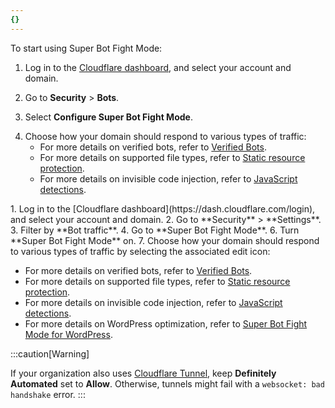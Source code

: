 ```yaml
---
{}
---
```



To start using Super Bot Fight Mode:

<Tabs syncKey="dashNewNav"><TabItem label="Old dashboard">
<Steps>
1. Log in to the [Cloudflare dashboard](https://dash.cloudflare.com/login), and select your account and domain.
2. Go to **Security** > **Bots**.
3. Select **Configure Super Bot Fight Mode**.
4. <a id="bot-settings" />
   Choose how your domain should respond to various types of traffic:

   - For more details on verified bots, refer to [Verified Bots](/bots/concepts/bot/#verified-bots).
   - For more details on supported file types, refer to [Static resource protection](/bots/additional-configurations/static-resources/).
   - For more details on invisible code injection, refer to [JavaScript detections](/bots/additional-configurations/javascript-detections/).

</Steps>
</TabItem> <TabItem label="New dashboard" icon="rocket">
<Steps>
1. Log in to the [Cloudflare dashboard](https://dash.cloudflare.com/login), and select your account and domain.
2. Go to **Security** > **Settings**.
3. Filter by **Bot traffic**.
4. Go to **Super Bot Fight Mode**. 
6. Turn **Super Bot Fight Mode** on.
7. Choose how your domain should respond to various types of traffic by selecting the associated edit icon:

   - For more details on verified bots, refer to [Verified Bots](/bots/concepts/bot/#verified-bots).
   - For more details on supported file types, refer to [Static resource protection](/bots/additional-configurations/static-resources/).
   - For more details on invisible code injection, refer to [JavaScript detections](/bots/additional-configurations/javascript-detections/).
   - For more details on WordPress optimization, refer to [Super Bot Fight Mode for WordPress](/bots/troubleshooting/wordpress-loopback-issue/).
   
</Steps>
</TabItem> </Tabs>

:::caution[Warning]

If your organization also uses [Cloudflare Tunnel](/cloudflare-one/connections/connect-networks/), keep **Definitely Automated** set to **Allow**. Otherwise, tunnels might fail with a `websocket: bad handshake` error.
:::
